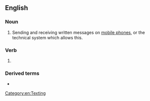 ==English==
{{wikipedia}}

===Noun===
{{en-noun|-}}

# Sending and receiving written messages on [[mobile phone]]s, or the technical system which allows this.

===Verb===
{{head|en|present participle}}

# 

===Derived terms===
* {{l|en|texting}}

[[Category:en:Texting]]